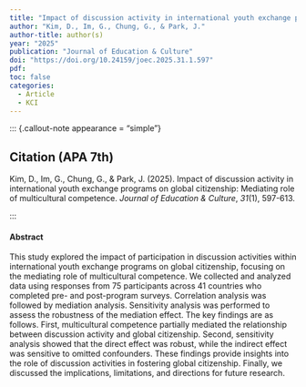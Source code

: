 ```yaml
---
title: "Impact of discussion activity in international youth exchange programs on global citizenship: Mediating role of multicultural competence"
author: "Kim, D., Im, G., Chung, G., & Park, J."
author-title: author(s)
year: "2025"
publication: "Journal of Education & Culture"
doi: "https://doi.org/10.24159/joec.2025.31.1.597"
pdf: 
toc: false
categories:
  - Article
  - KCI
---
```


::: {.callout-note appearance = "simple"}

## Citation (APA 7th)

Kim, D., Im, G., Chung, G., & Park, J. (2025). Impact of discussion activity in international youth exchange programs on global citizenship: Mediating role of multicultural competence. *Journal of Education & Culture*, *31*(1), 597-613.

:::

#### Abstract

This study explored the impact of participation in discussion activities within international youth exchange programs on global citizenship, focusing on the mediating role of multicultural competence. We collected and analyzed data using responses from 75 participants across 41 countries who completed pre- and post-program surveys. Correlation analysis was followed by mediation analysis. Sensitivity analysis was performed to assess the robustness of the mediation effect. The key findings are as follows. First, multicultural competence partially mediated the relationship between discussion activity and global citizenship. Second, sensitivity analysis showed that the direct effect was robust, while the indirect effect was sensitive to omitted confounders. These findings provide insights into the role of discussion activities in fostering global citizenship. Finally, we discussed the implications, limitations, and directions for future research.